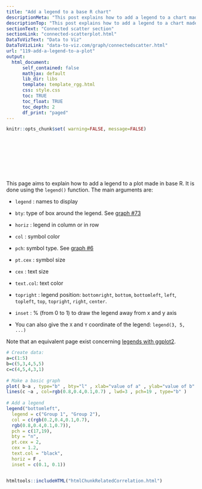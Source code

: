 ```yaml
---
title: "Add a legend to a base R chart"
descriptionMeta: "This post explains how to add a legend to a chart made with basic R, using the legend() function. It provides several reproducible examples with explanation and R code."
descriptionTop: "This post explains how to add a legend to a chart made with basic R, using the `legend()` function. It provides several reproducible examples with explanation and `R` code."
sectionText: "Connected scatter section"
sectionLink: "connected-scatterplot.html"
DataToVizText: "Data to Viz"
DataToVizLink: "data-to-viz.com/graph/connectedscatter.html"
url: "119-add-a-legend-to-a-plot"
output:
  html_document:
      self_contained: false    
      mathjax: default
      lib_dir: libs
      template: template_rgg.html
      css: style.css
      toc: TRUE
      toc_float: TRUE
      toc_depth: 2
      df_print: "paged"
---
```



```r
knitr::opts_chunk$set( warning=FALSE, message=FALSE)
```

<div class="container" style="padding-top: 100px">




<div class = "row">

<div class = "col-md-6  col-sm-12 align-self-center">
This page aims to explain how to add a legend to a plot made in base R. It is done using the `legend()` function. The main arguments are:
 
 
- `legend` : names to display
- `bty`: type of box around the legend. See [graph #73](73-box-style-with-the-bty-function.html)
- `horiz` : legend in column or in row

- `col` : symbol color
- `pch`: symbol type. See [graph #6](6-graph-parameters-reminder.html)
- `pt.cex` : symbol size

- `cex` : text size
- `text.col`: text color

- `topright` : legend position: `bottomright`, `bottom`, `bottomleft`, `left`, `topleft`, `top`, `topright`, `right`, `center`.
- `inset` : % (from 0 to 1) to draw the legend away from x and y axis
- You can also give the `X` and `Y` coordinate of the legend: `legend(3, 5, ...)`

Note that an equivalent page exist concerning [legends with ggplot2](239-custom-layout-legend-ggplot2.html).

</div>


<div class = "col-md-6  col-sm-12">

```r
# Create data:
a=c(1:5)
b=c(5,3,4,5,5)
c=c(4,5,4,3,1)
 
# Make a basic graph
plot( b~a , type="b" , bty="l" , xlab="value of a" , ylab="value of b" , col=rgb(0.2,0.4,0.1,0.7) , lwd=3 , pch=17 , ylim=c(1,5) )
lines(c ~a , col=rgb(0.8,0.4,0.1,0.7) , lwd=3 , pch=19 , type="b" )
 
# Add a legend
legend("bottomleft", 
  legend = c("Group 1", "Group 2"), 
  col = c(rgb(0.2,0.4,0.1,0.7), 
  rgb(0.8,0.4,0.1,0.7)), 
  pch = c(17,19), 
  bty = "n", 
  pt.cex = 2, 
  cex = 1.2, 
  text.col = "black", 
  horiz = F , 
  inset = c(0.1, 0.1))
```
</div>
</div>



```r
```
















<!-- Close container -->
</div>




```r
htmltools::includeHTML("htmlChunkRelatedCorrelation.html")
```

